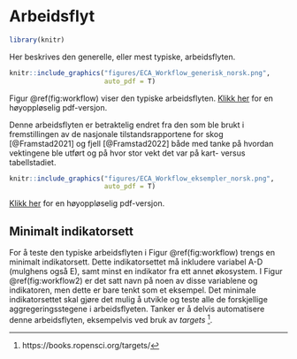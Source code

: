 # Arbeidsflyt


```r
library(knitr)
```

Her beskrives den generelle, eller mest typiske, arbeidsflyten.

```r
knitr::include_graphics("figures/ECA_Workflow_generisk_norsk.png", 
                        auto_pdf = T)
```


Figur \@ref(fig:workflow) viser den typiske arbeidsflyten.
[Klikk her](https://github.com/NINAnor/tilstandsregnskap_NordreFollo2022/tree/main/figures/ECA_Workflow_generisk_norsk.pdf) for en høyoppløselig pdf-versjon.

Denne arbeidsflyten er betraktelig endret fra den som ble brukt i fremstillingen av de nasjonale tilstandsrapportene for skog [@Framstad2021] og fjell [@Framstad2022] både med tanke på hvordan vektingene ble utført og på hvor stor vekt det var på kart- versus tabellstadiet. 


```r
knitr::include_graphics("figures/ECA_Workflow_eksempler_norsk.png", 
                        auto_pdf = T)
```

[Klikk her](https://github.com/NINAnor/tilstandsregnskap_NordreFollo2022/tree/main/figures/ECA_Workflow_eksempler_norsk.pdf) for en høyoppløselig pdf-versjon.


## Minimalt indikatorsett
For å teste den typiske arbeidsflyten i Figur \@ref(fig:workflow) trengs en minimalt indikatorsett.
Dette indikatorsettet må inkludere variabel A-D (mulghens også E), samt minst en indikator fra ett annet økosystem.
I Figur \@ref(fig:workflow2) er det satt navn på noen av disse variablene og indikatoren, men dette er bare tenkt som et eksempel.
Det minimale indikatorsettet skal gjøre det mulig å utvikle og teste alle de forskjellige aggregeringsstegene i arbeidsflyeten.
Tanker er å delvis automatisere denne arbeidsflyten, eksempelvis ved bruk av *targets* ^[https://books.ropensci.org/targets/].
